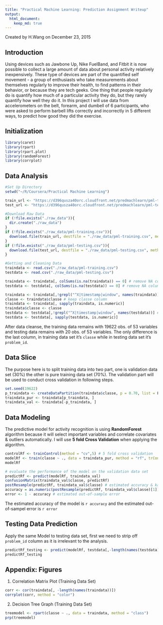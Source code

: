 ```yaml
---
title: "Practical Machine Learning: Prediction Assignment Writeup"
output: 
  html_document:
    keep_md: true
---
```

Created by H.Wang on December 23, 2015

## Introduction
Using devices such as Jawbone Up, Nike FuelBand, and Fitbit it is now possible to collect a large amount of data about personal activity relatively inexpensively. These type of devices are part of the quantified self movement - a group of enthusiasts who take measurements about themselves regularly to improve their health, to find patterns in their behavior, or because they are tech geeks. One thing that people regularly do is quantify how much of a particular activity they do, but they rarely quantify how well they do it. In this project I will use data from accelerometers on the belt, forearm, and dumbell of 6 participants, who were asked to perform barbell lifts correctly and incorrectly in 5 different ways, to predict how good they did the exercise. 

## Initialization 
```r
library(caret)
library(rpart)
library(rpart.plot)
library(randomForest)
library(corrplot)

```

## Data Analysis 
```r
#Set Up Directory
setwd("~/R/Coursera/Practical Machine Learning")

train_url <- "https://d396qusza40orc.cloudfront.net/predmachlearn/pml-training.csv"
test_url <- "https://d396qusza40orc.cloudfront.net/predmachlearn/pml-testing.csv"

#Download Raw Data
if (!file.exists("./raw_data")){
  dir.create("./raw_data")
}
if (!file.exists("./raw_data/pml-training.csv")){
  download.file(train_url, destfile = "./raw_data/pml-training.csv", method = "libcurl")
}
if (!file.exists("./raw_data/pml-testing.csv")){
  download.file(test_url, destfile = "./raw_data/pml-testing.csv", method = "libcurl")
}

#Getting and Cleaning Data
traindata <- read.csv("./raw_data/pml-training.csv")
testdata <- read.csv("./raw_data/pml-testing.csv")

traindata <- traindata[, colSums(is.na(traindata)) == 0] # remove NA columns
testdata <- testdata[, colSums(is.na(testdata)) == 0] # remove NA columns

traindata <- traindata[,!grepl("^X|timestamp|window", names(traindata))] # remove unnecessary columns
classe <- traindata$classe # keep classe column 
traindata <- traindata[, sapply(traindata, is.numeric)]
traindata$classe <- classe
testdata <- testdata[,!grepl("^X|timestamp|window", names(testdata))] # remove unnecessary columns
testdata <- testdata[, sapply(testdata, is.numeric)]
```
After data cleanse, the training data remains with 19622 obs. of 53 variables and testing data remains with 20 obs. of 53 variables. The only difference is the last column, in training data set it's `classe` while in testing data set it's `problem_id`.

## Data Slice
The purpose here is to split training data into two part, one is validation data set (30%) the other is pure training data set (70%). The validation part will be used to conduct cross validation in following steps.
```r
set.seed(19622)
p_traindata <- createDataPartition(traindata$classe, p = 0.70, list = F) #partitioned based on classe types 
traindata_pur <- traindata[p_traindata, ] 
traindata_val <- traindata[-p_traindata, ]
```

## Data Modeling
The predictive model for activity recognition is using **RandomForest** algorithm because it will select important variables and correlate covariates & outliers automatically. I will use **5 fold Cross Validation** when applying the algorithm. 
```r
controlRf <- trainControl(method = "cv",5) # 5 fold cross validation 
modelRf <- train(classe ~ ., data = traindata_pur, method = "rf", trControl = controlRf, ntree = 250) 
modelRf

# evaluate the performance of the model on the validation data set
predictRf <- predict(modelRf, traindata_val)
confusionMatrix(traindata_val$classe, predictRf)
postResample(predictRf, traindata_val$classe) # estimated accuracy & kappa of the model,should be same as estimated accuracy in confusion matrix
accuracy = as.numeric(postResample(predictRf, traindata_val$classe)[1]) # estimated accuracy
error <- 1 - accuracy # estimated out-of-sample error
```
The estimated accuracy of the model is `r accuracy` and the estimated out-of-sampel error is `r error`

## Testing Data Prediction
Apply the same Model to testing data set, first we need to strip off `problem_id` column as it is irrelevant to the analysis. 
```r
predictRf_testing <- predict(modelRf, testdata[,-length(names(testdata))])
predictRf_testing
```


## Appendix: Figures
1. Correlation Matrix Plot (Training Data Set)
```r
corr <- cor(traindata[, -length(names(traindata))])
corrplot(corr, method = "color")
```

2. Decision Tree Graph (Training Data Set)
```r
treemodel <- rpart(classe ~ ., data = traindata, method = "class")
prp(treemodel)
```